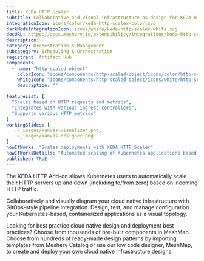 ---
title: KEDA HTTP Scaler
subtitle: Collaborative and visual infrastructure as design for KEDA HTTP Scaler
integrationIcon: icons/color/keda-http-scaler-color.svg
darkModeIntegrationIcon: icons/white/keda-http-scaler-white.svg
docURL: https://docs.meshery.io/extensibility/integrations/keda-http-scaler
description: 
category: Orchestration & Management
subcategory: Scheduling & Orchestration
registrant: Artifact Hub
components:
  - name: "http-scaled-object"
    colorIcon: "icons/components/http-scaled-object/icons/color/http-scaled-object-color.svg"
    whiteIcon: "icons/components/http-scaled-object/icons/white/http-scaled-object-white.svg"
    description: ""

featureList: [
  "Scales based on HTTP requests and metrics",
  "Integrates with various ingress controllers",
  "Supports various HTTP metrics"
]
workingSlides: [
  ../_images/kanvas-visualizer.png,
  ../_images/kanvas-designer.png
]
howItWorks: "Scales deployments with KEDA HTTP Scaler"
howItWorksDetails: "Automated scaling of Kubernetes applications based on HTTP traffic"
published: TRUE
---
<p>
The KEDA HTTP Add-on allows Kubernetes users to automatically scale their HTTP servers up and down (including to/from zero) based on incoming HTTP traffic.
</p>
<p>
    Collaboratively and visually diagram your cloud native infrastructure with GitOps-style pipeline integration. Design, test, and manage configuration your Kubernetes-based, containerized applications as a visual topology.
</p>
<p>
    Looking for best practice cloud native design and deployment best practices? Choose from thousands of pre-built components in MeshMap. Choose from hundreds of ready-made design patterns by importing templates from Meshery Catalog or use our low code designer, MeshMap, to create and deploy your own cloud native infrastructure designs.
</p>
